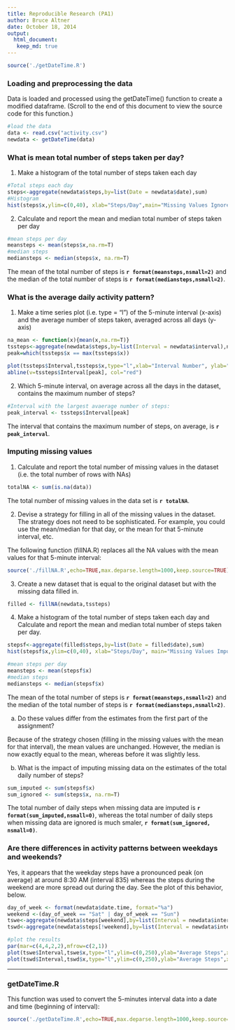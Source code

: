 ```yaml
---
title: Reproducible Research (PA1)
author: Bruce Altner
date: October 18, 2014
output:
  html_document:
   keep_md: true
---
```



```r
source('./getDateTime.R')
```

### Loading and preprocessing the data

Data is loaded and processed using the getDateTime() function to create a modified dataframe. (Scroll to the end of this document to view the source code for this function.)

```r
#load the data
data <- read.csv("activity.csv")
newdata <- getDateTime(data)
```


### What is mean total number of steps taken per day?

1. Make a histogram of the total number of steps taken each day

```r

#Total steps each day
steps<-aggregate(newdata$steps,by=list(Date = newdata$date),sum)
#Histogram
hist(steps$x,ylim=c(0,40), xlab="Steps/Day",main="Missing Values Ignored")
```


2. Calculate and report the mean and median total number of steps taken
per day


```r
#mean steps per day
meansteps <- mean(steps$x,na.rm=T)
#median steps
mediansteps <- median(steps$x, na.rm=T)
```

The mean of the total number of steps is **`r format(meansteps,nsmall=2)`** and the median of the total number of steps is **`r format(mediansteps,nsmall=2)`**.

### What is the average daily activity pattern?

1. Make a time series plot (i.e. type = "l") of the 5-minute interval (x-axis)
and the average number of steps taken, averaged across all days (y-axis)

```r
na_mean <- function(x){mean(x,na.rm=T)}
tssteps<-aggregate(newdata$steps,by=list(Interval = newdata$interval),na_mean)
peak=which(tssteps$x == max(tssteps$x))

plot(tssteps$Interval,tssteps$x,type="l",xlab="Interval Number", ylab="Average Steps")
abline(v=tssteps$Interval[peak], col="red")

```


2. Which 5-minute interval, on average across all the days in the dataset, contains the maximum number of steps?

```r

#Interval with the largest avaerage number of steps:
peak_interval <- tssteps$Interval[peak]
```
The interval that contains the maximum number of steps, on average, is **`r peak_interval`**.

### Imputing missing values

1. Calculate and report the total number of missing values in the dataset
(i.e. the total number of rows with NAs)
```r
totalNA <- sum(is.na(data))
```

The total number of missing values in the data set is **`r totalNA`**.

2. Devise a strategy for filling in all of the missing values in the dataset. The
strategy does not need to be sophisticated. For example, you could use
the mean/median for that day, or the mean for that 5-minute interval, etc.

The following function (fillNA.R) replaces all the NA values with the mean values for that 5-minute interval:


```r
source('./fillNA.R',echo=TRUE,max.deparse.length=1000,keep.source=TRUE)
```


3. Create a new dataset that is equal to the original dataset but with the
missing data filled in.

```r
filled <- fillNA(newdata,tssteps)
```


4. Make a histogram of the total number of steps taken each day and Calculate
and report the mean and median total number of steps taken per day. 
```r
stepsf<-aggregate(filled$steps,by=list(Date = filled$date),sum)
hist(stepsf$x,ylim=c(0,40), xlab="Steps/Day", main="Missing Values Imputed")

#mean steps per day
meansteps <- mean(stepsf$x)
#median steps
mediansteps <- median(stepsf$x)
```

The mean of the total number of steps is **`r format(meansteps,nsmall=2)`** and the median of the total number of steps is **`r format(mediansteps,nsmall=2)`**.

a. Do these values differ from the estimates from the first part of the assignment?

Because of the strategy chosen (filling in the missing values with the mean for that interval), the mean values are unchanged.  However, the median is now exactly equal to the mean, whereas before it was slightly less.

b. What is the impact of imputing missing data on the estimates of the total
daily number of steps?


```r
sum_imputed <- sum(stepsf$x)
sum_ignored <- sum(steps$x, na.rm=T)
```

The total number of daily steps when missing data are imputed is **`r format(sum_imputed,nsmall=0)`**, whereas the total number of daily steps when missing data are ignored is much smaler, **`r format(sum_ignored, nsmall=0)`**.


### Are there differences in activity patterns between weekdays and weekends?

Yes, it appears that the weekday steps have a pronounced peak (on average) at around 8:30 AM (interval 835) whereas the steps during the weekend are more spread out during the day. See the plot of this behavior, below.

```r
day_of_week <- format(newdata$date.time, format="%a")
weekend <-(day_of_week == "Sat" | day_of_week == "Sun")
tswe<-aggregate(newdata$steps[weekend],by=list(Interval = newdata$interval[weekend]),na_mean)
tswd<-aggregate(newdata$steps[!weekend],by=list(Interval = newdata$interval[!weekend]),na_mean)

#plot the results
par(mar=c(4,4,2,2),mfrow=c(2,1))
plot(tswe$Interval,tswe$x,type="l",ylim=c(0,250),ylab="Average Steps",xlab="", main="Weekend")
plot(tswd$Interval,tswd$x,type="l",ylim=c(0,250),ylab="Average Steps",xlab="Interval",main="Weekday")

```

----
### getDateTime.R

This function was used to convert the 5-minutes interval data into a date and time (beginning of interval):

```r
source('./getDateTime.R',echo=TRUE,max.deparse.length=1000,keep.source=TRUE)
```